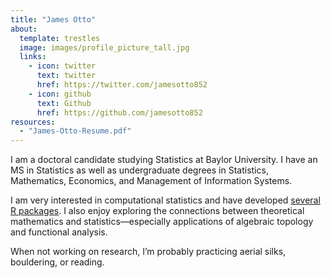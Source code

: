 ```yaml
---
title: "James Otto"
about:
  template: trestles
  image: images/profile_picture_tall.jpg
  links:
    - icon: twitter
      text: twitter
      href: https://twitter.com/jamesotto852
    - icon: github
      text: Github
      href: https://github.com/jamesotto852
resources: 
  - "James-Otto-Resume.pdf"
---
```


I am a doctoral candidate studying Statistics at Baylor University. I have an MS in Statistics as well as undergraduate degrees in Statistics, Mathematics, Economics, and Management of Information Systems.

I am very interested in computational statistics and have developed [several R packages](packages.qmd).
I also enjoy exploring the connections between theoretical mathematics and statistics---especially applications of algebraic topology and functional analysis.

When not working on research, I'm probably practicing aerial silks, bouldering, or reading.

<!-- Here are a few of my current projects that I'm excited to be working on: -->

<!-- -   [**ggdensity**](https://jamesotto852.github.io/ggdensity/): Interpretable visualizations of bivariate density estimates -->
<!-- -   [**tldr**](https://github.com/jamesotto852/tldr): Short-form documentation in the R console -->
<!-- -   [An Interactive History of Magic the Gathering](https://jamesotto.app/MTG-History) -->
